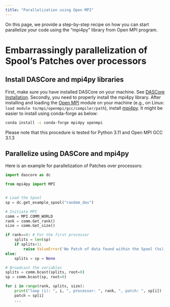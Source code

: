 ```yaml
---
title: "Parallelization using Open MPI"
---
```


On this page, we provide a step-by-step recipe on how you can start parallelize your code using the "mpi4py" library from Open MPI program.


# Embarrassingly parallelization of Spool's Patches over processors

## Install DASCore and mpi4py libraries

First, make sure you have installed DASCore on your machine. See [DASCore Installation](https://dascore.org/#:~:text=0.2%29%3B-,Installation). Secondly, you need to properly install the mpi4py library. After installing and loading the [Open MPI](https://docs.open-mpi.org/en/v5.0.x/installing-open-mpi/quickstart.html) module on your machine (e.g., on Linux: ` load module to/mpi/openmpi/gcc/compiler/path`), install [mpi4py](https://pypi.org/project/mpi4py/). It might be easier to install using conda-forge as below:

```bash
conda install -c conda-forge mpi4py openmpi
```

Please note that this procedure is tested for Python 3.11 and Open MPI GCC 3.1.3


## Parallelize using DASCore and mpi4py

Here is an example for parallelization of Patches over processors:

```python
import dascore as dc

from mpi4py import MPI


# Load the Spool
sp = dc.get_example_spool("random_das")

# Initiate MPI
comm = MPI.COMM_WORLD
rank = comm.Get_rank()
size = comm.Get_size()

if rank==0: # For the first processor
    splits = len(sp)
    if splits<1:
        raise ValueError('No Patch of data found within the Spool (%s)'%(sp))
else:
    splits = sp = None

# Broadcast the variables
splits = comm.bcast(splits, root=0)
sp = comm.bcast(sp, root=0)

for i in range(rank, splits, size):
    print("loop (i): ", i, ", processor: ", rank, ", patch: ", sp[i])
    patch = sp[i]
    ...

```
